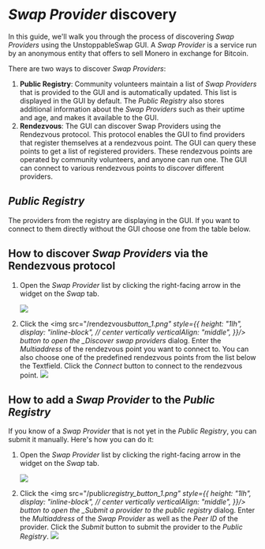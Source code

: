 # _Swap Provider_ discovery

In this guide, we'll walk you through the process of discovering _Swap Providers_ using the UnstoppableSwap GUI.
A _Swap Provider_ is a service run by an anonymous entity that offers to sell Monero in exchange for Bitcoin.

There are two ways to discover _Swap Providers_:

1. **Public Registry**: Community volunteers maintain a list of _Swap Providers_ that is provided to the GUI and is automatically updated. This list is displayed in the GUI by default. The _Public Registry_ also stores additional information about the _Swap Providers_ such as their uptime and age, and makes it available to the GUI.
2. **Rendezvous**: The GUI can discover Swap Providers using the Rendezvous protocol. This protocol enables the GUI to find providers that register themselves at a rendezvous point. The GUI can query these points to get a list of registered providers. These rendezvous points are operated by community volunteers, and anyone can run one. The GUI can connect to various rendezvous points to discover different providers.

## _Public Registry_

The providers from the registry are displaying in the GUI. If you want to connect to them directly without the GUI choose one from the table below.


<div>
  <SwapProviderTable />
</div>

## How to discover _Swap Providers_ via the Rendezvous protocol

1. Open the _Swap Provider_ list by clicking the right-facing arrow in the widget on the _Swap_ tab.

   <img src="/rendezvous_1.png" />

2. Click the <img src="/rendezvous*button_1.png" style={{
       height: "1lh",
       display: "inline-block",
       // center vertically
       verticalAlign: "middle",
   }}/> button to open the \_Discover swap providers* dialog. Enter the _Multiaddress_ of the rendezvous point you want to connect to. You can also choose one of the predefined rendezvous points from the list below the Textfield. Click the _Connect_ button to connect to the rendezvous point.
   <img src="/rendezvous_2.png" />

## How to add a _Swap Provider_ to the _Public Registry_

If you know of a _Swap Provider_ that is not yet in the _Public Registry_, you can submit it manually. Here's how you can do it:

1. Open the _Swap Provider_ list by clicking the right-facing arrow in the widget on the _Swap_ tab.

   <img src="/rendezvous_1.png" />

2. Click the <img src="/public*registry_button_1.png" style={{
       height: "1lh",
       display: "inline-block",
       // center vertically
       verticalAlign: "middle",
   }}/> button to open the \_Submit a provider to the public registry* dialog. Enter the _Multiaddress_ of the _Swap Provider_ as well as the _Peer ID_ of the provider. Click the _Submit_ button to submit the provider to the _Public Registry_.
   <img src="/public_registry.png" />
